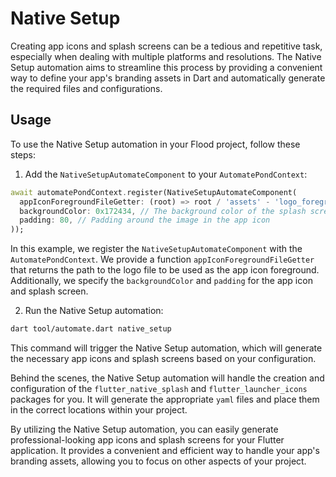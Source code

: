 # Native Setup

Creating app icons and splash screens can be a tedious and repetitive task, especially when dealing with multiple platforms and resolutions. The Native Setup automation aims to streamline this process by providing a convenient way to define your app's branding assets in Dart and automatically generate the required files and configurations.

## Usage

To use the Native Setup automation in your Flood project, follow these steps:

1. Add the `NativeSetupAutomateComponent` to your `AutomatePondContext`:

```dart
await automatePondContext.register(NativeSetupAutomateComponent(
  appIconForegroundFileGetter: (root) => root / 'assets' - 'logo_foreground_transparent.png', // The path to your logo is `project/asset/logo_foreground_transparent.png`
  backgroundColor: 0x172434, // The background color of the splash screen and app icon
  padding: 80, // Padding around the image in the app icon
));
```

In this example, we register the `NativeSetupAutomateComponent` with the `AutomatePondContext`. We provide a function `appIconForegroundFileGetter` that returns the path to the logo file to be used as the app icon foreground. Additionally, we specify the `backgroundColor` and `padding` for the app icon and splash screen.

2. Run the Native Setup automation:

```bash
dart tool/automate.dart native_setup
```

This command will trigger the Native Setup automation, which will generate the necessary app icons and splash screens based on your configuration.

Behind the scenes, the Native Setup automation will handle the creation and configuration of the `flutter_native_splash` and `flutter_launcher_icons` packages for you. It will generate the appropriate `yaml` files and place them in the correct locations within your project.

By utilizing the Native Setup automation, you can easily generate professional-looking app icons and splash screens for your Flutter application. It provides a convenient and efficient way to handle your app's branding assets, allowing you to focus on other aspects of your project.
